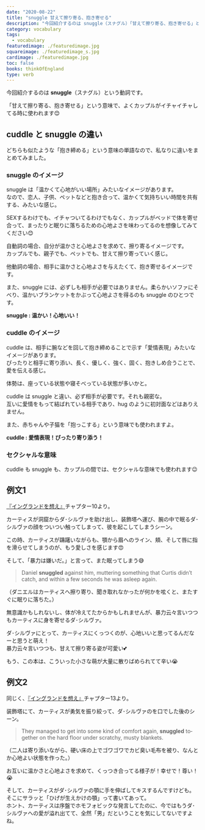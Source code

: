 ```yaml
---
date: "2020-08-22"
title: "snuggle 甘えて擦り寄る、抱き寄せる"
description: "今回紹介するのは snuggle（スナグル）「甘えて擦り寄る、抱き寄せる」という意味の動詞です。例文は、『イングランドを想え』より"
category: vocabulary
tags:
  - vocabulary
featuredimage: ./featuredimage.jpg
squareimage: ./featuredimage_s.jpg
cardimage: ./featuredimage.jpg
toc: false
books: thinkOfEngland
type: verb
---
```



今回紹介するのは __snuggle__（スナグル）という動詞です。

「甘えて擦り寄る、抱き寄せる」という意味で、よくカップルがイチャイチャしてる時に使われます😊

## cuddle と snuggle の違い

どちらも似たような「抱き締める」という意味の単語なので、私なりに違いをまとめてみました。

### snuggle のイメージ

snuggle は「温かくて心地がいい場所」みたいなイメージがあります。  
なので、恋人、子供、ペットなどと抱き合って、温かくて気持ちいい時間を共有する、みたいな感じ。

SEXするわけでも、イチャついてるわけでもなく、カップルがベッドで体を寄せ合って、まったりと眠りに落ちるための心地よさを味わってるのを想像してみてください😊

自動詞の場合、自分が温かさと心地よさを求めて、擦り寄るイメージです。  
カップルでも、親子でも、ペットでも、甘えて擦り寄っていく感じ。

他動詞の場合、相手に温かさと心地よさを与えたくて、抱き寄せるイメージです。

また、snuggle には、必ずしも相手が必要ではありません。柔らかいソファにそべり、温かいブランケットをかぶって心地よさを得るのも snuggle のひとつです。

__snuggle : 温かい！心地いい！__

### cuddle のイメージ

cuddle は、相手に腕などを回して抱き締めることで示す「愛情表現」みたいなイメージがあります。  
ぴったりと相手に寄り添い、長く、優しく、強く、固く、抱きしめ合うことで、愛を伝える感じ。

体勢は、座っている状態や寝そべっている状態が多いかと。

cuddle は snuggle と違い、必ず相手が必要です。それも親密な。  
互いに愛情をもって結ばれている相手であり、hug のように初対面などはありえません。

また、赤ちゃんや子猫を「抱っこする」という意味でも使われますよ。

__cuddle : 愛情表現！ぴったり寄り添う！__

### セクシャルな意味

cuddle も snuggle も、カップルの間では、セクシャルな意味でも使われます😉

<VocabularySeriesHug current="snuggle" />

## 例文1

[『イングランドを想え』](/mm-romance/think-of-england/)チャプター10より。

カーティスが洞窟からダ･シルヴァを助け出し、装飾塔へ運び、腕の中で眠るダ･シルヴァの顔をついつい触ってしまって、彼を起こしてしまうシーン。

この時、カーティスが躊躇いながらも、顎から眉へのライン、頬、そして唇に指を滑らせてしまうのが、もう愛しさを感じます😍

そして、「暴力は嫌いだ。」と言って、また眠ってしまう😅

<Blockquote book srcBook="thinkOfEngland" lang="en" chapter="10">
Daniel <strong>snuggled</strong> against him, muttering something that Curtis didn’t catch, and within a few seconds he was asleep again.
</Blockquote>

<p className="translation">（ダニエルはカーティスへ擦り寄り、聞き取れなかったが何かを呟くと、またすぐに眠りに落ちた。）</p>

無意識かもしれないし、体が冷えてたからかもしれませんが、暴力云々言いつつもカーティスに身を寄せるダ･シルヴァ。

ダ･シルヴァにとって、カーティスにくっつくのが、心地いいと思ってるんだなーと思うと萌え！  
暴力云々言いつつも、甘えて擦り寄る姿が可愛い💕

もう、この本は、こういった小さな萌が大量に散りばめられてて辛い😭

## 例文2

同じく、[『イングランドを想え』](/mm-romance/think-of-england/)チャプター13より。

装飾塔にて、カーティスが勇気を振り絞って、ダ･シルヴァのを口でした後のシーン。

<Blockquote book srcBook="thinkOfEngland" lang="en" chapter="13">
They managed to get into some kind of comfort again, <strong>snuggled</strong> together on the hard floor under scratchy, musty blankets.
</Blockquote>

<p className="translation">（二人は寄り添いながら、硬い床の上でゴワゴワでカビ臭い毛布を被り、なんとか心地よい状態を作った。）</p>

お互いに温かさと心地よさを求めて、くっつき合ってる様子が！幸せで！尊い！😭

そして、カーティスがダ･シルヴァの顎に手を伸ばしてキスするんですけども。  
そこにサラッと「ひげが生えかけの顎」って書いてあって。  
ホント、カーティスは序盤でホモフォビックな発言してたのに、今ではもうダ･シルヴァへの愛が溢れ出てて、全然「男」だということを気にしてないですよね。

<VocabularyFooter book="thinkOfEngland" />
